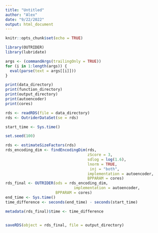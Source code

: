 ```yaml
---
title: "Untitled"
author: "Alex"
date: "9/22/2022"
output: html_document
---
```


```r
knitr::opts_chunk$set(echo = TRUE)
```

```r
library(OUTRIDER)
library(lubridate)
```

```r
args <- (commandArgs(trailingOnly = TRUE))
for (i in 1:length(args)) {
  eval(parse(text = args[[i]]))
}

```

```r
print(data_directory)
print(function_directory)
print(output_directory)
print(autoencoder)
print(cores)


```




```r
rds <- readRDS(file = data_directory)
rds <- OutriderDataSet(se = rds)

```

```r
start_time <- Sys.time()

set.seed(100)

rds <- estimateSizeFactors(rds)
rds_encoding_dim <- findEncodingDim(rds,
                                    zScore = 3,
                                    sdlog = log(1.6),
                                    lnorm = TRUE,
                                     inj = "both",
                                    implementation = autoencoder,
                                    BPPARAM = cores)
rds_final <- OUTRIDER(ods = rds_encoding_dim,
                              implementation = autoencoder,
                      BPPARAM = cores)
end_time <- Sys.time()
time_difference <- seconds(end_time) - seconds(start_time)

metadata(rds_final)$time <- time_difference



```


```r
saveRDS(object = rds_final, file = output_directory)

```



